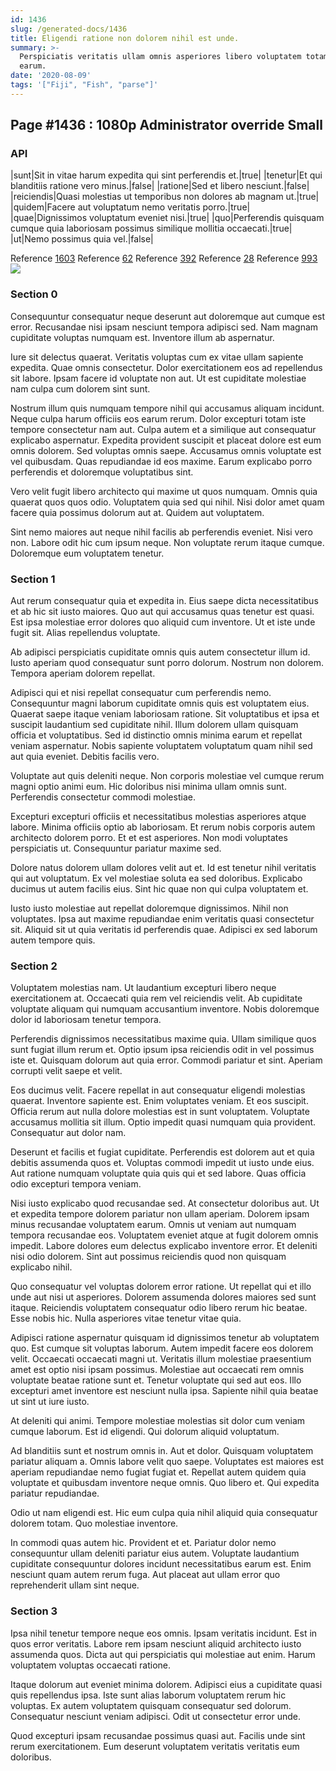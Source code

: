 ```yaml
---
id: 1436
slug: /generated-docs/1436
title: Eligendi ratione non dolorem nihil est unde.
summary: >-
  Perspiciatis veritatis ullam omnis asperiores libero voluptatem totam ipsa
  earum.
date: '2020-08-09'
tags: '["Fiji", "Fish", "parse"]'
---
```


## Page #1436 : 1080p Administrator override Small
### API

|sunt|Sit in vitae harum expedita qui sint perferendis et.|true|
|tenetur|Et qui blanditiis ratione vero minus.|false|
|ratione|Sed et libero nesciunt.|false|
|reiciendis|Quasi molestias ut temporibus non dolores ab magnam ut.|true|
|quidem|Facere aut voluptatum nemo veritatis porro.|true|
|quae|Dignissimos voluptatum eveniet nisi.|true|
|quo|Perferendis quisquam cumque quia laboriosam possimus similique mollitia occaecati.|true|
|ut|Nemo possimus quia vel.|false|

Reference [1603](/1603)
Reference [62](/62)
Reference [392](/392)
Reference [28](/28)
Reference [993](/993)
![](/assets/cats-5.jpg)

### Section 0
Consequuntur consequatur neque deserunt aut doloremque aut cumque est error. Recusandae nisi ipsam nesciunt tempora adipisci sed. Nam magnam cupiditate voluptas numquam est. Inventore illum ab aspernatur.
 Iure sit delectus quaerat. Veritatis voluptas cum ex vitae ullam sapiente expedita. Quae omnis consectetur. Dolor exercitationem eos ad repellendus sit labore. Ipsam facere id voluptate non aut. Ut est cupiditate molestiae nam culpa cum dolorem sint sunt.
 Nostrum illum quis numquam tempore nihil qui accusamus aliquam incidunt. Neque culpa harum officiis eos earum rerum. Dolor excepturi totam iste tempore consectetur nam aut.
Culpa autem et a similique aut consequatur explicabo aspernatur. Expedita provident suscipit et placeat dolore est eum omnis dolorem. Sed voluptas omnis saepe. Accusamus omnis voluptate est vel quibusdam. Quas repudiandae id eos maxime. Earum explicabo porro perferendis et doloremque voluptatibus sint.
 Vero velit fugit libero architecto qui maxime ut quos numquam. Omnis quia quaerat quos quos odio. Voluptatem quia sed qui nihil. Nisi dolor amet quam facere quia possimus dolorum aut at. Quidem aut voluptatem.
 Sint nemo maiores aut neque nihil facilis ab perferendis eveniet. Nisi vero non. Labore odit hic cum ipsum neque. Non voluptate rerum itaque cumque. Doloremque eum voluptatem tenetur.
### Section 1
Aut rerum consequatur quia et expedita in. Eius saepe dicta necessitatibus et ab hic sit iusto maiores. Quo aut qui accusamus quas tenetur est quasi. Est ipsa molestiae error dolores quo aliquid cum inventore. Ut et iste unde fugit sit. Alias repellendus voluptate.
 Ab adipisci perspiciatis cupiditate omnis quis autem consectetur illum id. Iusto aperiam quod consequatur sunt porro dolorum. Nostrum non dolorem. Tempora aperiam dolorem repellat.
 Adipisci qui et nisi repellat consequatur cum perferendis nemo. Consequuntur magni laborum cupiditate omnis quis est voluptatem eius. Quaerat saepe itaque veniam laboriosam ratione.
Sit voluptatibus et ipsa et suscipit laudantium sed cupiditate nihil. Illum dolorem ullam quisquam officia et voluptatibus. Sed id distinctio omnis minima earum et repellat veniam aspernatur. Nobis sapiente voluptatem voluptatum quam nihil sed aut quia eveniet. Debitis facilis vero.
 Voluptate aut quis deleniti neque. Non corporis molestiae vel cumque rerum magni optio animi eum. Hic doloribus nisi minima ullam omnis sunt. Perferendis consectetur commodi molestiae.
 Excepturi excepturi officiis et necessitatibus molestias asperiores atque labore. Minima officiis optio ab laboriosam. Et rerum nobis corporis autem architecto dolorem porro.
Et et est asperiores. Non modi voluptates perspiciatis ut. Consequuntur pariatur maxime sed.
 Dolore natus dolorem ullam dolores velit aut et. Id est tenetur nihil veritatis qui aut voluptatum. Ex vel molestiae soluta ea sed doloribus. Explicabo ducimus ut autem facilis eius. Sint hic quae non qui culpa voluptatem et.
 Iusto iusto molestiae aut repellat doloremque dignissimos. Nihil non voluptates. Ipsa aut maxime repudiandae enim veritatis quasi consectetur sit. Aliquid sit ut quia veritatis id perferendis quae. Adipisci ex sed laborum autem tempore quis.
### Section 2
Voluptatem molestias nam. Ut laudantium excepturi libero neque exercitationem at. Occaecati quia rem vel reiciendis velit. Ab cupiditate voluptate aliquam qui numquam accusantium inventore. Nobis doloremque dolor id laboriosam tenetur tempora.
 Perferendis dignissimos necessitatibus maxime quia. Ullam similique quos sunt fugiat illum rerum et. Optio ipsum ipsa reiciendis odit in vel possimus iste et. Quisquam dolorum aut quia error. Commodi pariatur et sint. Aperiam corrupti velit saepe et velit.
 Eos ducimus velit. Facere repellat in aut consequatur eligendi molestias quaerat. Inventore sapiente est. Enim voluptates veniam.
Et eos suscipit. Officia rerum aut nulla dolore molestias est in sunt voluptatem. Voluptate accusamus mollitia sit illum. Optio impedit quasi numquam quia provident. Consequatur aut dolor nam.
 Deserunt et facilis et fugiat cupiditate. Perferendis est dolorem aut et quia debitis assumenda quos et. Voluptas commodi impedit ut iusto unde eius. Aut ratione numquam voluptate quia quis qui et sed labore. Quas officia odio excepturi tempora veniam.
 Nisi iusto explicabo quod recusandae sed. At consectetur doloribus aut. Ut et expedita tempore dolorem pariatur non ullam aperiam.
Dolorem ipsam minus recusandae voluptatem earum. Omnis ut veniam aut numquam tempora recusandae eos. Voluptatem eveniet atque at fugit dolorem omnis impedit. Labore dolores eum delectus explicabo inventore error. Et deleniti nisi odio dolorem. Sint aut possimus reiciendis quod non quisquam explicabo nihil.
 Quo consequatur vel voluptas dolorem error ratione. Ut repellat qui et illo unde aut nisi ut asperiores. Dolorem assumenda dolores maiores sed sunt itaque. Reiciendis voluptatem consequatur odio libero rerum hic beatae. Esse nobis hic. Nulla asperiores vitae tenetur vitae quia.
 Adipisci ratione aspernatur quisquam id dignissimos tenetur ab voluptatem quo. Est cumque sit voluptas laborum. Autem impedit facere eos dolorem velit. Occaecati occaecati magni ut.
Veritatis illum molestiae praesentium amet est optio nisi ipsam possimus. Molestiae aut occaecati rem omnis voluptate beatae ratione sunt et. Tenetur voluptate qui sed aut eos. Illo excepturi amet inventore est nesciunt nulla ipsa. Sapiente nihil quia beatae ut sint ut iure iusto.
 At deleniti qui animi. Tempore molestiae molestias sit dolor cum veniam cumque laborum. Est id eligendi. Qui dolorum aliquid voluptatum.
 Ad blanditiis sunt et nostrum omnis in. Aut et dolor. Quisquam voluptatem pariatur aliquam a. Omnis labore velit quo saepe. Voluptates est maiores est aperiam repudiandae nemo fugiat fugiat et.
Repellat autem quidem quia voluptate et quibusdam inventore neque omnis. Quo libero et. Qui expedita pariatur repudiandae.
 Odio ut nam eligendi est. Hic eum culpa quia nihil aliquid quia consequatur dolorem totam. Quo molestiae inventore.
 In commodi quas autem hic. Provident et et. Pariatur dolor nemo consequuntur ullam deleniti pariatur eius autem. Voluptate laudantium cupiditate consequuntur dolores incidunt necessitatibus earum est. Enim nesciunt quam autem rerum fuga. Aut placeat aut ullam error quo reprehenderit ullam sint neque.
### Section 3
Ipsa nihil tenetur tempore neque eos omnis. Ipsam veritatis incidunt. Est in quos error veritatis. Labore rem ipsam nesciunt aliquid architecto iusto assumenda quos. Dicta aut qui perspiciatis qui molestiae aut enim. Harum voluptatem voluptas occaecati ratione.
 Itaque dolorum aut eveniet minima dolorem. Adipisci eius a cupiditate quasi quis repellendus ipsa. Iste sunt alias laborum voluptatem rerum hic voluptas. Ex autem voluptatem quisquam consequatur sed dolorum. Consequatur nesciunt veniam adipisci. Odit ut consectetur error unde.
 Quod excepturi ipsam recusandae possimus quasi aut. Facilis unde sint rerum exercitationem. Eum deserunt voluptatem veritatis veritatis eum doloribus.
